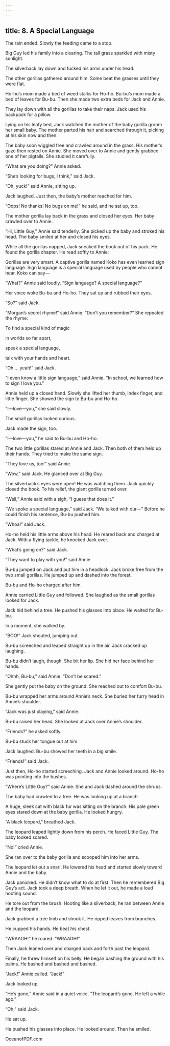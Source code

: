 ```yaml
---
---
---
```

title: 8. A Special Language
---



The rain ended. Slowly the feeding came to a stop.

Big Guy led his family into a clearing. The tall grass sparkled with misty sunlight.

The silverback lay down and tucked his arms under his head.

The other gorillas gathered around him. Some beat the grasses until they were flat.

Ho-ho’s mom made a bed of weed stalks for Ho-ho. Bu-bu’s mom made a bed of leaves for Bu-bu. Then she made two extra beds for Jack and Annie.

They lay down with all the gorillas to take their naps. Jack used his backpack for a pillow.

Lying on his leafy bed, Jack watched the mother of the baby gorilla groom her small baby. The mother parted his hair and searched through it, picking at his skin now and then.

The baby soon wiggled free and crawled around in the grass. His mother’s gaze then rested on Annie. She moved over to Annie and gently grabbed one of her pigtails. She studied it carefully.

“What are you doing?” Annie asked.

“She’s looking for bugs, I think,” said Jack.

“Oh, yuck!” said Annie, sitting up.

Jack laughed. Just then, the baby’s mother reached for him.

“Oops! No thanks! No bugs on me!” he said, and he sat up, too.

The mother gorilla lay back in the grass and closed her eyes. Her baby crawled over to Annie.

“Hi, Little Guy,” Annie said tenderly. She picked up the baby and stroked his head. The baby smiled at her and closed his eyes.

While all the gorillas napped, Jack sneaked the book out of his pack. He found the gorilla chapter. He read softly to Annie:

Gorillas are very smart. A captive gorilla named Koko has even learned sign language. Sign language is a special language used by people who cannot hear. Koko can say—



“What?” Annie said loudly. “Sign language? A special language?”

Her voice woke Bu-bu and Ho-ho. They sat up and rubbed their eyes.

“So?” said Jack.

“Morgan’s secret rhyme!” said Annie. “Don’t you remember?” She repeated the rhyme:

To find a special kind of magic

in worlds so far apart,

speak a special language,

talk with your hands and heart.



“Oh … yeah!” said Jack.

“I even know a little sign language,” said Annie. “In school, we learned how to sign I love you.”

Annie held up a closed hand. Slowly she lifted her thumb, index finger, and little finger. She showed the sign to Bu-bu and Ho-ho.

“I—love—you,” she said slowly.

The small gorillas looked curious.

Jack made the sign, too.

“I—love—you,” he said to Bu-bu and Ho-ho.

The two little gorillas stared at Annie and Jack. Then both of them held up their hands. They tried to make the same sign.



“They love us, too!” said Annie.

“Wow,” said Jack. He glanced over at Big Guy.

The silverback’s eyes were open! He was watching them. Jack quickly closed the book. To his relief, the giant gorilla turned over.

“Well,” Annie said with a sigh, “I guess that does it.”

“We spoke a special language,” said Jack. “We talked with our—” Before he could finish his sentence, Bu-bu pushed him.

“Whoa!” said Jack.

Ho-ho held his little arms above his head. He reared back and charged at Jack. With a flying tackle, he knocked Jack over.

“What’s going on?” said Jack.

“They want to play with you!” said Annie.

Bu-bu jumped on Jack and put him in a headlock. Jack broke free from the two small gorillas. He jumped up and dashed into the forest.

Bu-bu and Ho-ho charged after him.

Annie carried Little Guy and followed. She laughed as the small gorillas looked for Jack.

Jack hid behind a tree. He pushed his glasses into place. He waited for Bu-bu.

In a moment, she walked by.

“BOO!” Jack shouted, jumping out.

Bu-bu screeched and leaped straight up in the air. Jack cracked up laughing.

Bu-bu didn’t laugh, though. She bit her lip. She hid her face behind her hands.

“Ohhh, Bu-bu,” said Annie. “Don’t be scared.”

She gently put the baby on the ground. She reached out to comfort Bu-bu.

Bu-bu wrapped her arms around Annie’s neck. She buried her furry head in Annie’s shoulder.

“Jack was just playing,” said Annie.

Bu-bu raised her head. She looked at Jack over Annie’s shoulder.

“Friends?” he asked softly.

Bu-bu stuck her tongue out at him.

Jack laughed. Bu-bu showed her teeth in a big smile.

“Friends!” said Jack.

Just then, Ho-ho started screeching. Jack and Annie looked around. Ho-ho was pointing into the bushes.

“Where’s Little Guy?” said Annie. She and Jack dashed around the shrubs.

The baby had crawled to a tree. He was looking up at a branch.

A huge, sleek cat with black fur was sitting on the branch. His pale green eyes stared down at the baby gorilla. He looked hungry.

“A black leopard,” breathed Jack.

The leopard leaped lightly down from his perch. He faced Little Guy. The baby looked scared.

“No!” cried Annie.

She ran over to the baby gorilla and scooped him into her arms.

The leopard let out a snarl. He lowered his head and started slowly toward Annie and the baby.

Jack panicked. He didn’t know what to do at first. Then he remembered Big Guy’s act. Jack took a deep breath. When he let it out, he made a loud hooting sound.

He tore out from the brush. Hooting like a silverback, he ran between Annie and the leopard.

Jack grabbed a tree limb and shook it. He ripped leaves from branches.

He cupped his hands. He beat his chest.

“WRAAGH!” he roared. “WRAAGH!”

Then Jack leaned over and charged back and forth past the leopard.

Finally, he threw himself on his belly. He began bashing the ground with his palms. He bashed and bashed and bashed.



“Jack!” Annie called. “Jack!”

Jack looked up.

“He’s gone,” Annie said in a quiet voice. “The leopard’s gone. He left a while ago.”

“Oh,” said Jack.

He sat up.

He pushed his glasses into place. He looked around. Then he smiled.

OceanofPDF.com